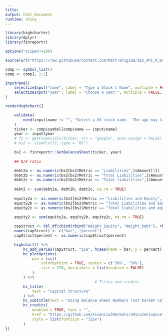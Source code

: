 ```yaml
---
title:
output: html_document
runtime: shiny
---
```


```r
library(highcharter)
library(dplyr)
library(finreportr)

options("scipen"=100)

source(url("https://raw.githubusercontent.com/Matt-Brigida/IEX_API_R_Wrapper/master/iex_api.R"))

comp <- symbol_list()
comp <- comp[, 1:2]

inputPanel(
    selectizeInput("name", label = "Type a Stock's Name", multiple = FALSE, choices = comp$name),
    selectizeInput("year", label = "Choose a year:", multiple = FALSE, choices = list(2015, 2016, 2017, 2018))
)

renderHighchart({

    validate(
        need(input$name != "", "Select a US stock name.  The app may take a minute as it pulls data from the SEC's EDGAR database.  If the company does not have a 'Total Equity' entry, then equity will show up as 100%, which is likely incorrect.  You can improve the app here: https://github.com/FinancialMarkets/5MinuteFinance/blob/master/Corporate_Finance/capital_structure/single_apps/app3/app3.Rmd")
    )
    ticker <- comp$symbol[comp$name == input$name]
    year <- input$year
    # f2 <- getFinancials(ticker, src = "google", auto.assign = FALSE)
    # bs2 <- viewFin(f2, type = "BS")

    bs2 <- finreportr::GetBalanceSheet(ticker, year)
        
    ## D/E ratio

    debt2a <- as.numeric(bs2[bs2$Metric == "Liabilities",]$Amount[1])
    debt2b <- as.numeric(bs2[bs2$Metric == "Total Liabilities",]$Amount[1])
    debt2c <- as.numeric(bs2[bs2$Metric == "Total liabilities",]$Amount[1])
    
    debt2 <- sum(debt2a, debt2b, debt2c, na.rm = TRUE)
    
    equity2a <- as.numeric(bs2[bs2$Metric == "Liabilities and Equity",]$Amount[1]) - debt2
    equity2b <- as.numeric(bs2[bs2$Metric == "Total Liabilities and Equity",]$Amount[1]) - debt2
    equity2c <- as.numeric(bs2[bs2$Metric == "Total liabilities and equity",]$Amount[1]) - debt2

    equity2 <- sum(equity2a, equity2b, equity2c, na.rm = TRUE)
    
    capStruct <- tbl_df(cbind(rbind("Weight_Equity", "Weight_Debt"), rbind(equity2, debt2)))
    names(capStruct) <- c("bar", "percent")
    capStruct$percent <- as.numeric(capStruct$percent)

    highchart() %>%
        hc_add_series(capStruct, "pie", hcaes(name = bar, y = percent), name = "Capital Structure") %>%
        hc_plotOptions(
            pie = list(
                colorByPoint = TRUE, center = c('50%', '50%'),
                size = 220, dataLabels = list(enabled = FALSE)
            )
        ) %>%
                                        # Titles and credits
        hc_title(
            text = "Capital Structure"
        ) %>%
        hc_subtitle(text = "Using Balance Sheet Numbers (not market values)") %>% 
        hc_credits(
            enabled = TRUE, text = "",
            href = "https://github.com/FinancialMarkets/5MinuteFinance",
            style = list(fontSize = "12px")
        )    
})

```
